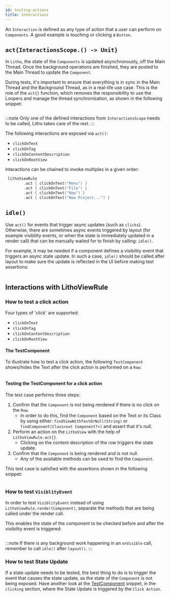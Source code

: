 ```yaml
---
id: testing-actions
title: Interactions
---
```



An `Interaction` is defined as any type of action that a user can perform on `Components`. A good example is touching or clicking a `Button`.

## `act{InteractionsScope.() -> Unit}`

In `Litho`, the state of the `Components` is updated asynchronously, off the Main Thread. Once the background operations are finished, they are posted to the Main Thread to update the `Component`.

During tests, it's important to ensure that everything is in sync in the Main Thread and the Background Thread, as in a real-life use case. This is the role of the `act{}` function, which removes the responsibility to use the Loopers and manage the thread synchronisation, as shown in the following snippet:

```kotlin file=litho-core/src/test/kotlin/com/facebook/litho/examples/LithoViewRuleExampleTest.kt start=act_example_start end=act_example_end
```

:::note
Only one of the defined interactions from `InteractionsScope` needs to be called, Litho takes care of the rest.
:::

The following interactions are exposed via `act()`:

* `clickOnText`
* `clickOnTag`
* `clickOnContentDescription`
* `clickOnRootView`

Interactions can be chained to invoke multiples in a given order:

```kotlin
 lithoViewRule
        .act { clickOnText("Menu") }
        .act { clickOnText("File") }
        .act { clickOnText("New") }
        .act { clickOnText("New Project...") }
```

## `idle()`

Use `act()` for events that trigger async updates (such as `clicks`). Otherwise, there are sometimes async events triggered by layout (for example visibility events, or when the state is immediately updated in a render call) that can be manually waited for to finish by calling: `idle()`.

For example, it may be needed if a component defines a visibility event that triggers an async state update. In such a case, `idle()` should be called after layout to make sure the update is reflected in the UI before making test assertions:

```kotlin file=litho-core/src/test/kotlin/com/facebook/litho/examples/LithoViewRuleExampleTest.kt start=idle_component_start end=idle_component_end
```

## Interactions with LithoViewRule

### How to test a click action

Four types of 'click' are supported:

* `clickOnText`
* `clickOnTag`
* `clickOnContentDescription`
* `clickOnRootView`

#### The TestComponent

To illustrate how to test a click action, the following `TestComponent` shows/hides the Text after the click action is performed on a `Row`:

```kotlin file=litho-core/src/test/kotlin/com/facebook/litho/examples/LithoViewRuleExampleTest.kt start=component_for_action_start end=component_for_action_end
```

#### Testing the TestComponent for a click action

The test case performs three steps:

1. Confirm that the `Component` is not being rendered if there is no click on the `Row`.
   * In order to do this, find the `Component` based on the Text or its Class by using either: `findViewWithTextOrNull(String)` or `findComponent(Class<out Component?>)` and assert that it's null.
2. Perform an action on the `LithoView` with the help of `LithoViewRule.act{}`.
   * Clicking on the content description of the row triggers the state update.
3. Confirm that the `Component` is being rendered and is not null.
   * Any of the available methods can be used to find the `Component`.

This test case is satisfied with the assertions shown in the following snippet:

```kotlin file=litho-core/src/test/kotlin/com/facebook/litho/examples/LithoViewRuleExampleTest.kt start=test_interaction_start end=test_interaction_end
```

### How to test `VisiblityEvent`

In order to test `VisiblityEvent` instead of using `LithoViewRule.render(Component)`, separate the methods that are being called under the render call.

This enables the state of the component to be checked before and after the visibility event is triggered:

```kotlin file=litho-core/src/test/kotlin/com/facebook/litho/examples/LithoViewRuleExampleTest.kt start=visibility_test_start end=visibility_test_end
```

:::note
If there is any background work happening in an `onVisible` call, remember to call `idle()` after `layout()`.
:::

### How to test State Update

If a state update needs to be tested, the best thing to do is to trigger the event that causes the state update, as the state of the `Component` is not being exposed.
Have another look at the [TestComponent](#the-testcomponent) snippet, in the `clicking` section, where the State Update is triggered by the `Click Action`.
